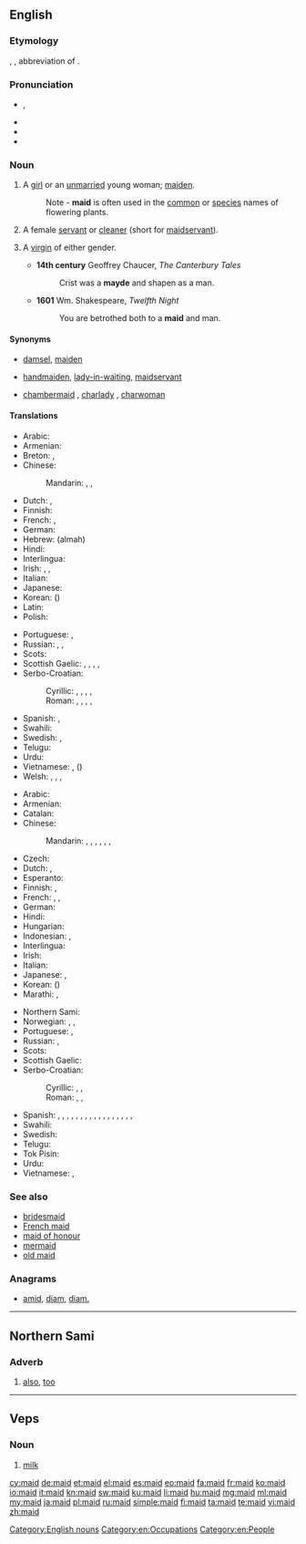 {{also|Maid}}
==English==
{{wikipedia|lang=en}}

===Etymology===
{{etyl|enm|en}} {{term|mayde|lang=enm}}, {{term|maide|lang=enm}}, abbreviation of {{term|maiden|lang=en}}.

===Pronunciation===
* {{IPA|/meɪd/}}, {{X-SAMPA|/meId/}}
* {{rhymes|eɪd}}
* {{homophones|lang=en|made}}
* {{audio|en-us-maid.ogg|Audio (US)}}

===Noun===
{{en-noun}}

# {{context|dated|or|poetic}} A [[girl]] or an [[unmarried]] young woman; [[maiden]].
#: Note - '''maid''' is often used in the [[common]] or [[species]] names of flowering plants.
# A female [[servant]] or [[cleaner]] (short for [[maidservant]]).
# {{context|archaic}} A [[virgin]] of either gender.
#* '''14th century''' Geoffrey Chaucer, ''The Canterbury Tales''
#*: Crist was a '''mayde''' and shapen as a man.
#* '''1601''' Wm. Shakespeare, ''Twelfth Night''
#*: You are betrothed both to a '''maid''' and man.

====Synonyms====
* {{sense|young female person}} [[damsel]], [[maiden]]
* {{sense|female servant}} [[handmaiden]], [[lady-in-waiting]], [[maidservant]]
* {{sense|female cleaner}} [[chambermaid]] {{qualifier|in a hotel}}, [[charlady]] {{qualifier|in a house}}, [[charwoman]] {{qualifier|in a house}}

====Translations====
{{trans-top|young female}}
* Arabic: {{t-|ar|فتاة|f|tr=fatāa|sc=Arab}}
* Armenian: {{t+|hy|օրիորդ|tr=òriord}}
* Breton: {{t+|br|merc'h|f}}, {{t+|br|plac'h|f}}
* Chinese:
*: Mandarin: {{t|cmn|少女|tr=shàonǚ|sc=Hani}}, {{t|cmn|處女|sc=Hani}}, {{t|cmn|处女|tr=chǔnǚ|sc=Hani}}
* Dutch: {{t+|nl|meisje|n}}, {{t+|nl|meid|f}}
* Finnish: {{t+|fi|neito}}
* French: {{t+|fr|demoiselle|f}}, {{t+|fr|jeune fille|f}}
* German: {{t+|de|Mädchen|n}}
* Hebrew: {{t-|he|עלמה|f}} (almah)
* Hindi: {{t+|hi|लड़की|f|tr=laṛkī|sc=Deva}}
* Interlingua: {{t-|ia|senioretta}}
* Irish: {{t+|ga|cailín|m}}, {{t-|ga|ainnir|f}}, {{t-|ga|maighdean|f}}
* Italian: {{t+|it|signorina|f}}
* Japanese: {{t+|ja|少女|tr=しょうじょ, shōjo}}
* Korean: {{t+|ko|소녀|tr=sonyeo|sc=Kore}} ({{t+|ko|少女|sc=Kore}})
* Latin: {{t+|la|puella|f}}
* Polish: {{t+|pl|panna|f}}
{{trans-mid}}
* Portuguese: {{t+|pt|donzela|f}}, {{t+|pt|moça|f}}
* Russian: {{t+|ru|девица|f|tr=devíca|sc=Cyrl}}, {{t+|ru|дева|f|tr=déva|sc=Cyrl}}, {{t+|ru|девушка|f|tr=dévuška|sc=Cyrl}}
* Scots: {{tø|sco|deem}}
* Scottish Gaelic: {{t-|gd|ainnir|f}}, {{t+|gd|maighdeann|f}}, {{t+|gd|rìbhinn|f}}, {{t-|gd|òigh|f}}, {{t+|gd|gruagach|f}}
* Serbo-Croatian:
*: Cyrillic: {{t-|sh|дева|f|sc=Cyrl}}, {{t-|sh|дјева|f|sc=Cyrl}}, {{t-|sh|девојка|f|sc=Cyrl}}, {{t-|sh|дјевојка|f|sc=Cyrl}}, {{t-|sh|мома|f|sc=Cyrl}}
*: Roman: {{t-|sh|deva|f}}, {{t-|sh|djeva|f}}, {{t-|sh|devojka|f}}, {{t-|sh|djevojka|f}}, {{t-|sh|moma}}
* Spanish: {{t+|es|doncella|f}}, {{t+|es|señorita|f}}
* Swahili: {{t+|sw|wafanyikazi}}
* Swedish: {{t+|sv|mö|c}}, {{t+|sv|jungfru|c}}
* Telugu: {{t+|te|కన్య|tr=kanya|sc=Telu}}
* Urdu: {{t-|ur|لڑکی|f|tr=laṛkī|sc=ur-Arab}}
* Vietnamese: {{t+|vi|con gái}}, {{t+|vi|thiếu nữ}} ({{t-|vi|少女}})
* Welsh: {{t+|cy|merch|f}}, {{t+|cy|geneth|f}}, {{t-|cy|rhiain|f}}, {{t+|cy|morwyn|f}}
{{trans-bottom}}

{{trans-top|female servant or cleaner}}
* Arabic: {{t-|ar|خادمة|f|tr=xādima|sc=Arab}}
* Armenian: {{t-|hy|աղախին|tr=aġaxin|sc=Armn}}
* Catalan: {{t-|ca|criada|f}}
* Chinese:
*: Mandarin: {{t|cmn|女僕|sc=Hani}}, {{t|cmn|女仆|tr=nǚpú|sc=Hani}}, {{t|cmn|女傭|sc=Hani}}, {{t|cmn|女佣|tr=nǚyòng|sc=Hani}}, {{t|cmn|傭婦|sc=Hani}}, {{t|cmn|佣妇|tr=yōngfù|sc=Hani}}, {{t|cmn|侍女|tr=shìnǚ|sc=Hani}}
* Czech: {{t+|cs|služka|f}}
* Dutch: {{t+|nl|meid|f}}, {{t+|nl|dienstmeid|f}}
* Esperanto: {{t-|eo|servistino}}
* Finnish: {{t-|fi|palvelustyttö}}, {{t+|fi|piika}}
* French: {{t+|fr|bonne|f}}, {{t+|fr|bonne à tout faire|f}}, {{t+|fr|domestique|f}}
* German: {{t+|de|Dienstmädchen|n}}
* Hindi: {{t-|hi|नौकरानी|f|tr=naukrānī|sc=Deva}}
* Hungarian: {{t-|hu|szobalány}}
* Indonesian: {{t+|id|bantu|alt=pembantu}}, {{t+|id|babu}}
* Interlingua: {{t-|ia|serviente}}
* Irish: {{t+|ga|cailín|m}}
* Italian: {{t+|it|cameriera|f}}
* Japanese: {{t-|ja|女中|tr=じょちゅう, jochū|sc=Jpan}}, {{t-|ja|メイド|tr=meido|sc=Jpan}}
* Korean: {{t+|ko|하녀|tr=hanyeo|sc=Kore}} ({{t+|ko|下女|sc=Kore}})
* Marathi: {{t-|mr|बाई|f|tr=bāī|sc=Deva}}, {{t-|mr|कामवाली बाई|f|tr=kāmavālī bāī|sc=Deva}}
{{trans-mid}}
* Northern Sami: {{tø|se|biiga}}
* Norwegian: {{t+|no|pike|m}}, {{t-|no|stuepike|m}}, {{t-|no|tjenestejente|m}}
* Portuguese: {{t+|pt|empregada|f}}, {{t+|pt|servente|f}}
* Russian: {{t+|ru|горничная|f|tr=górničnaja|sc=Cyrl}}, {{t+|ru|служанка|f|tr=služánka|sc=Cyrl}}
* Scots: {{tø|sco|deem}}
* Scottish Gaelic: {{t-|gd|ban-òglach|f}}
* Serbo-Croatian:
*: Cyrillic: {{t-|sh|слушкиња|f|sc=Cyrl}}, {{t-|sh|собарица|f|sc=Cyrl}}, {{t-|sh|служавка|f|sc=Cyrl}}
*: Roman: {{t-|sh|sluškinja|f}}, {{t-|sh|sobarica|f}}, {{t-|sh|služavka|f}}
* Spanish: {{qualifier|inoffensive terms}} {{t+|es|criada|f}}, {{t-|es|doméstica|f}}, {{t+|es|empleada doméstica|f}}, {{t-|es|muchacha de servicio|f}}, {{t-|es|sirvienta|f}}, {{t+|es|asesora del hogar|f}} {{qualifier|Chile|formal usage}}, {{t+|es|asistenta|f}} {{qualifier|Spain}}, {{t-|es|mucama|f}} {{qualifier|Argentina|Uruguay}}, {{t+|es|nana|f}} {{qualifier|Chile}}, {{t-|es|señora de servicio|f}} {{qualifier|Venezuela}}, {{qualifier|offensive terms}} {{t-|es|cachifa|f}} {{qualifier|Venezuela}}, {{t+|es|chacha|f}} {{qualifier|Mexico|Spain}}, {{t-|es|cholera|f}} {{qualifier|El Salvador|Guatemala}}, {{t+|es|chopa|f}} {{qualifier|Dominican Republic}}, {{t+|es|fregona|f}} {{qualifier|Spain}}, {{t+|es|gata|f}} {{qualifier|Mexico}}, {{t-|es|muca|f}} {{qualifier|Guatemala}}, {{t-|es|nacha|f}} {{qualifier|Honduras}}
* Swahili: {{t+|sw|mfanyikazi}}
* Swedish: {{t+|sv|hembiträde|c}}
* Telugu: {{t-|te|పనిపిల్ల|tr=panipilla|sc=Telu}}
* Tok Pisin: {{t-|tpi|haus meri}}
* Urdu: {{t-|ur|نوکرانی|f|tr=naukrānī|sc=ur-Arab}}
* Vietnamese: {{t-|vi|đầy tớ gái}}, {{t-|vi|hầu gái}}
{{trans-bottom}}

===See also===
* [[bridesmaid]]
* [[French maid]]
* [[maid of honour]]
* [[mermaid]]
* [[old maid]]

===Anagrams===
* [[amid#English|amid]], [[diam#English|diam]], [[diam.#English|diam.]]

[[Category:English nouns]]
[[Category:en:Occupations]]
[[Category:en:People]]

----

==Northern Sami==

===Adverb===
{{head|se|adverb}}

# [[also]], [[too]]

----

==Veps==

===Noun===
{{head|vep|noun}}

# [[milk]]

[[cy:maid]]
[[de:maid]]
[[et:maid]]
[[el:maid]]
[[es:maid]]
[[eo:maid]]
[[fa:maid]]
[[fr:maid]]
[[ko:maid]]
[[io:maid]]
[[it:maid]]
[[kn:maid]]
[[sw:maid]]
[[ku:maid]]
[[li:maid]]
[[hu:maid]]
[[mg:maid]]
[[ml:maid]]
[[my:maid]]
[[ja:maid]]
[[pl:maid]]
[[ru:maid]]
[[simple:maid]]
[[fi:maid]]
[[ta:maid]]
[[te:maid]]
[[vi:maid]]
[[zh:maid]]